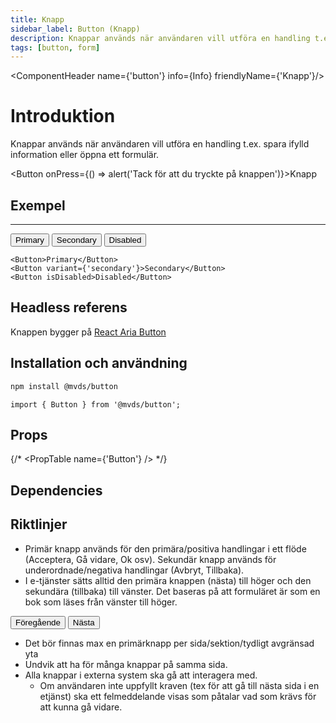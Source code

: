 ```yaml
---
title: Knapp
sidebar_label: Button (Knapp)
description: Knappar används när användaren vill utföra en handling t.ex. spara ifylld information eller öppna ett formulär.
tags: [button, form]
---
```



<ComponentHeader name={'button'} info={Info} friendlyName={'Knapp'}/>

# Introduktion

Knappar används när användaren vill utföra en handling t.ex. spara ifylld information eller öppna ett formulär.

<Button onPress={() => alert('Tack för att du tryckte på knappen')}>Knapp</Button>

## Exempel

---

<div
  style={{
    marginBottom: '10px',
    display: 'flex',
    columnGap: '10px',
    alignItems: 'center',
  }}
>
  <Button>Primary</Button>
  <Button variant={'secondary'}>Secondary</Button>
  <Button isDisabled>Disabled</Button>
</div>

```tsx
<Button>Primary</Button>
<Button variant={'secondary'}>Secondary</Button>
<Button isDisabled>Disabled</Button>
```


## Headless referens

Knappen bygger på [React Aria Button](https://react-spectrum.adobe.com/react-aria/Button.html)

## Installation och användning

```bash npm2yarn
npm install @mvds/button
```

```tsx
import { Button } from '@mvds/button';
```


## Props

{/* <PropTable name={'Button'} /> */}

## Dependencies

<ComponentFooter info={Info}/>

## Riktlinjer


- Primär knapp används för den primära/positiva handlingar i ett flöde (Acceptera, Gå vidare, Ok osv). Sekundär knapp används för underordnade/negativa handlingar (Avbryt, Tillbaka).
- I e-tjänster sätts alltid den primära knappen (nästa) till höger och den sekundära (tillbaka) till vänster. Det baseras på att formuläret är som en bok som läses från vänster till höger.

<div style={{ gap: '5px', display: 'flex', margin: '5px' }}>
  <Button variant={'secondary'}>Föregående</Button>
  <Button>Nästa</Button>
</div>

- Det bör finnas max en primärknapp per sida/sektion/tydligt avgränsad yta
- Undvik att ha för många knappar på samma sida.
- Alla knappar i externa system ska gå att interagera med.
  - Om användaren inte uppfyllt kraven (tex för att gå till nästa sida i en etjänst) ska ett felmeddelande visas som påtalar vad som krävs för att kunna gå vidare.






